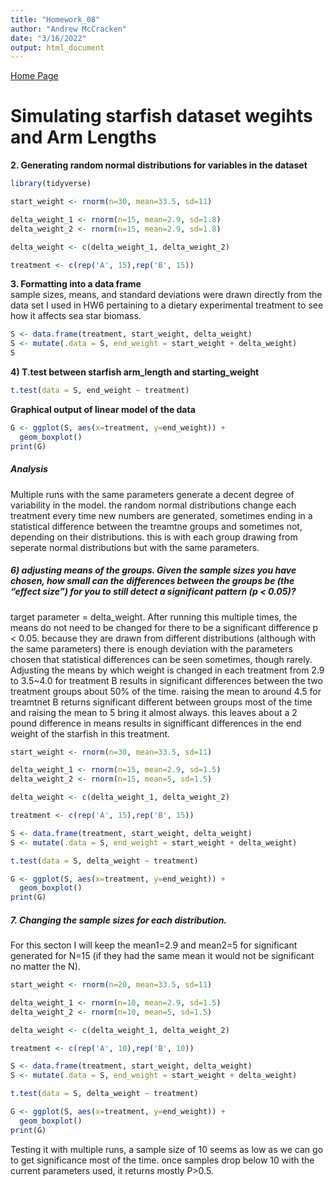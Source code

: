 ```yaml
---
title: "Homework_08"
author: "Andrew McCracken"
date: "3/16/2022"
output: html_document
---
```


[Home Page](index.html)

# Simulating starfish dataset wegihts and Arm Lengths

**2. Generating random normal distributions for variables in the dataset**
```r
library(tidyverse)

start_weight <- rnorm(n=30, mean=33.5, sd=11)

delta_weight_1 <- rnorm(n=15, mean=2.9, sd=1.8)
delta_weight_2 <- rnorm(n=15, mean=2.9, sd=1.8)

delta_weight <- c(delta_weight_1, delta_weight_2)

treatment <- c(rep('A', 15),rep('B', 15))
```
**3. Formatting into a data frame**  
sample sizes, means, and standard deviations were drawn directly from the data set I used in HW6 pertaining to a dietary experimental treatment to see how it affects sea star biomass. 

```r
S <- data.frame(treatment, start_weight, delta_weight)
S <- mutate(.data = S, end_weight = start_weight + delta_weight)
S
```
**4) T.test  between starfish arm_length and starting_weight**
```r
t.test(data = S, end_weight ~ treatment)
```

**Graphical output of linear model of the data**
```r
G <- ggplot(S, aes(x=treatment, y=end_weight)) + 
  geom_boxplot()
print(G)
```

##### Analysis

Multiple runs with the same parameters generate a decent degree of variability in the model. the random normal distributions change each treatment every time new numbers are generated, sometimes ending in a statistical difference between the treamtne groups and sometimes not, depending on their distributions. this is with each group drawing from seperate normal distributions but with the same parameters.  

##### **6) adjusting means of the groups. Given the sample sizes you have chosen, how small can the differences between the groups be (the “effect size”) for you to still detect a significant pattern (p < 0.05)?**

target parameter = delta_weight. After running this multiple times, the means do not need to be changed for there to be a significant difference p < 0.05. because they are drawn from different distributions (although with the same parameters) there is enough deviation with the parameters chosen that statistical differences can be seen sometimes, though rarely. Adjusting the means by which weight is changed in each treatment from 2.9 to 3.5~4.0 for treatment B results in significant differences between the two treatment groups about 50% of the time. raising the mean to around 4.5 for treamtnet B returns significant different between groups most of the time and raising the mean to 5 bring it almost always. this leaves about a 2 pound difference in means results in signifficant differences in the end weight of the starfish in this treatment. 


```r
start_weight <- rnorm(n=30, mean=33.5, sd=11)

delta_weight_1 <- rnorm(n=15, mean=2.9, sd=1.5)
delta_weight_2 <- rnorm(n=15, mean=5, sd=1.5)

delta_weight <- c(delta_weight_1, delta_weight_2)

treatment <- c(rep('A', 15),rep('B', 15))

S <- data.frame(treatment, start_weight, delta_weight)
S <- mutate(.data = S, end_weight = start_weight + delta_weight)

t.test(data = S, delta_weight ~ treatment)

G <- ggplot(S, aes(x=treatment, y=end_weight)) + 
  geom_boxplot()
print(G)
```

##### **7. Changing the sample sizes for each distribution.**

For this secton I will keep the mean1=2.9 and mean2=5 for significant generated for N=15 (if they had the same mean it would not be significant no matter the N). 
```r
start_weight <- rnorm(n=20, mean=33.5, sd=11)

delta_weight_1 <- rnorm(n=10, mean=2.9, sd=1.5)
delta_weight_2 <- rnorm(n=10, mean=5, sd=1.5)

delta_weight <- c(delta_weight_1, delta_weight_2)

treatment <- c(rep('A', 10),rep('B', 10))

S <- data.frame(treatment, start_weight, delta_weight)
S <- mutate(.data = S, end_weight = start_weight + delta_weight)

t.test(data = S, delta_weight ~ treatment)

G <- ggplot(S, aes(x=treatment, y=end_weight)) + 
  geom_boxplot()
print(G)
```
Testing it with multiple runs, a sample size of 10 seems as low as we can go to get significance most of the time. once samples drop below 10 with the current parameters used, it returns mostly P>0.5. 